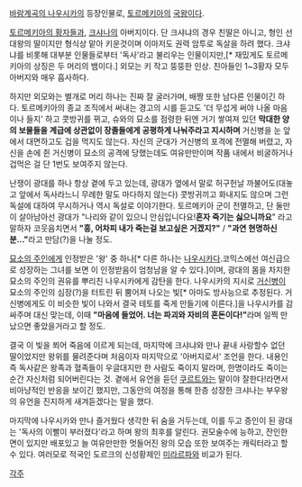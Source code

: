 [[바람계곡의 나우시카]]의 등장인물로, [[토르메키아]]의 [[국왕]]이다.

[[토르메키아의 황자들]]과, [[크샤나]]의 아버지이다. 단 크샤냐의 경우 친딸은 아니고, 형인 선대왕의 딸이지만 형식상 맡아 키운것이며 이마저도 권력 암투로 독살을 하려 했다. 크샤냐를 비롯해 대부분 인물들로부터 '독사'라고 불리우는 인물이지만,[* 재밌게도 토르메키아의 상징은 두 머리의 뱀이다.] 외모는 키 작고 뚱뚱한 인상. 친아들인 1~3황자 모두 아버지와 매우 흡사하다.

하지만 외모와는 별개로 머리 하나는 진짜 잘 굴러가며, 배짱 또한 남다른 인물이긴 하다. 토르메키아의 종교 조직에서 써내는 경고의 시를 듣고도 '더 무섭게 써야 나올 마음이나 들지' 하고 콧방귀를 뀌고, 슈와의 묘소를 점령한 뒤엔 거기 쌓여져 있던 '''막대한 양의 보물들을 계급에 상관없이 장졸들에게 공평하게 나눠주라고 지시하며''' 거신병을 눈 앞에서 대면하고도 겁을 먹지도 않는다. 자신의 군대가 거신병의 포격에 전멸해 버렸고, 자신을 손에 쥔 거신병이 묘소의 공격에 당했는데도 여유만만이며 작품 내에서 비굴하거나 겁먹은 걸 단 1번도 보여주지 않는다.

난쟁이 광대를 하나 항상 곁에 두고 있는데, 광대가 옆에서 말로 허구헌날 까불어도(대놓고 앞에서 독사라느니 무례한 말도 마다하지 않는다) 콧방귀끼고 화내지도 않으며 그런 독설에 대하여 무시하거나 역시 독설로 이야기한다. 토르메키아 군이 전멸하고, 단 둘만이 살아남아선 광대가 "나리와 같이 있으니 안심입니다요!'''혼자 죽기는 싫으니까요'''" 라고 말하자 코웃음치면서 '''"흥, 어차피 내가 죽는걸 보고싶은 거겠지?"''' / '''"과연 현명하신 분..."'''라고 만담(?)을 나눌 정도.

[[묘소의 주인]]에게 인정받은 '왕' 중 하나[* 다른 하나는 [[나우시카]]다.코믹스에선 여신급으로 성장하는 그녀를 보면 이 인정받음이 엄청남을 알 수 있다.]이며, 광대의 몸을 차지한 묘소의 주인의 권유를 뿌리친 나우시카에게 감탄을 한다. 나우시카의 지시로 [[거신병]]이 묘소의 주인의 심장(?)을 터트린 뒤 뿜어져 나오는 빛[* 아마도 방사능으로 추정된다. 거신병에게도 이 비슷한 빛이 나와서 결국 테토를 죽게 만들기에 이른다.]을 나우시카를 감싸주며 대신 맞는데, 이때 '''"마음에 들었어. 너는 파괴와 자비의 혼돈이다!"'''라며 일찍 만났으면 좋았을거라고 할 정도.

결국 이 빛을 쬐어 죽음에 이르게 되는데, 마지막에 크샤냐와 만나 끝내 사랑할수 없던 딸이었지만 왕위를 물려준다며 처음이자 마지막으로 '아버지로서' 조언을 한다. 내용인즉 독사같은 왕족과 혈족들이 우글대지만 한 사람도 죽이지 말라며, 한명이라도 죽이는 순간 자신처럼 되어버린다는 것. 곁에서 유언을 듣던 [[쿠르트와]]는 말이야 잘한다!라면서 비아냥적인 반응을 보이긴 했지만, 그동안의 여정을 통해 한층 성장한 크샤나는 부우왕의 유언을 진지하게 새겨듣겠다는 말을 했다.

마지막에 나우시카와 만나 즐거웠다 생각한 뒤 숨을 거두는데, 이를 두고 증인이 된 광대는 '독사의 이빨이 부러졌다'라고 하며 왕의 최후를 알린다. 권모술수에 능하고, 잔인한 면이 있지만 배포있고 늘 여유만만한 멋들어진 왕의 모습 또한 보여주는 캐릭터라고 할수 있다. 여러모로 적국인 도르크의 신성황제인 [[미라르파]]와 비교가 된다.

[[각주]]
